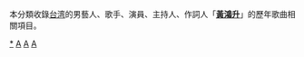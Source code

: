本分類收錄[[台湾|台湾]]的男藝人、歌手、演員、主持人、作詞人「'''[[黃鴻升|黃鴻升]]'''」的歷年歌曲相關項目。

[[Category:黃鴻升|*]]
[[Category:各演出者歌曲|A]]
[[Category:臺灣流行歌曲|A]]
[[Category:華語流行歌曲|A]]